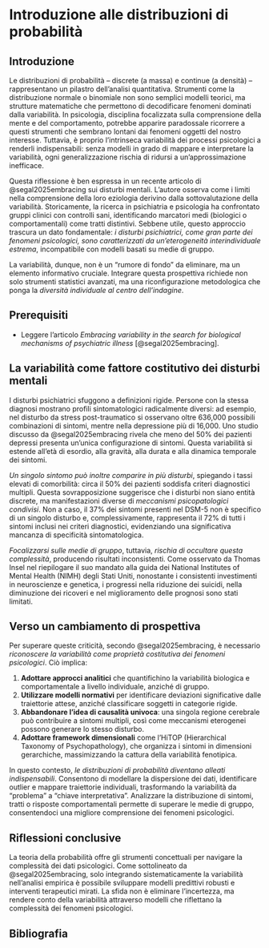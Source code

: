 # Introduzione alle distribuzioni di probabilità {#sec-prob-intro-distr}


## Introduzione {.unnumbered .unlisted}

Le distribuzioni di probabilità – discrete (a massa) e continue (a densità) – rappresentano un pilastro dell’analisi quantitativa. Strumenti come la distribuzione normale o binomiale non sono semplici modelli teorici, ma strutture matematiche che permettono di decodificare fenomeni dominati dalla variabilità. In psicologia, disciplina focalizzata sulla comprensione della mente e del comportamento, potrebbe apparire paradossale ricorrere a questi strumenti che sembrano lontani dai fenomeni oggetti del nostro interesse. Tuttavia, è proprio l’intrinseca variabilità dei processi psicologici a renderli indispensabili: senza modelli in grado di mappare e interpretare la variabilità, ogni generalizzazione rischia di ridursi a un’approssimazione inefficace.  

Questa riflessione è ben espressa in un recente articolo di @segal2025embracing sui disturbi mentali. L’autore osserva come i limiti nella comprensione della loro eziologia derivino dalla sottovalutazione della variabilità. Storicamente, la ricerca in psichiatria e psicologia ha confrontato gruppi clinici con controlli sani, identificando marcatori medi (biologici o comportamentali) come tratti distintivi. Sebbene utile, questo approccio trascura un dato fondamentale: *i disturbi psichiatrici, come gran parte dei fenomeni psicologici, sono caratterizzati da un’eterogeneità interindividuale estrema*, incompatibile con modelli basati su medie di gruppo.  

La variabilità, dunque, non è un “rumore di fondo” da eliminare, ma un elemento informativo cruciale. Integrare questa prospettiva richiede non solo strumenti statistici avanzati, ma una riconfigurazione metodologica che ponga la *diversità individuale al centro dell’indagine*.  

::: {.callout-tip collapse=true}
## Prerequisiti

- Leggere l'articolo *Embracing variability in the search for biological
mechanisms of psychiatric illness* [@segal2025embracing].
:::

## La variabilità come fattore costitutivo dei disturbi mentali  

I disturbi psichiatrici sfuggono a definizioni rigide. Persone con la stessa diagnosi mostrano profili sintomatologici radicalmente diversi: ad esempio, nel disturbo da stress post-traumatico si osservano oltre 636,000 possibili combinazioni di sintomi, mentre nella depressione più di 16,000. Uno studio discusso da @segal2025embracing rivela che meno del 50% dei pazienti depressi presenta un’unica configurazione di sintomi. Questa variabilità si estende all’età di esordio, alla gravità, alla durata e alla dinamica temporale dei sintomi.  

*Un singolo sintomo può inoltre comparire in più disturbi*, spiegando i tassi elevati di comorbilità: circa il 50% dei pazienti soddisfa criteri diagnostici multipli. Questa sovrapposizione suggerisce che i disturbi non siano entità discrete, ma manifestazioni diverse di *meccanismi psicopatologici condivisi*. Non a caso, il 37% dei sintomi presenti nel DSM-5 non è specifico di un singolo disturbo e, complessivamente, rappresenta il 72% di tutti i sintomi inclusi nei criteri diagnostici, evidenziando una significativa mancanza di specificità sintomatologica.  

*Focalizzarsi sulle medie di gruppo*, tuttavia, *rischia di occultare questa complessità*, producendo risultati inconsistenti. Come osservato da Thomas Insel nel riepilogare il suo mandato alla guida dei National Institutes of Mental Health (NIMH) degli Stati Uniti, nonostante i consistenti investimenti in neuroscienze e genetica, i progressi nella riduzione dei suicidi, nella diminuzione dei ricoveri e nel miglioramento delle prognosi sono stati limitati.

## Verso un cambiamento di prospettiva  

Per superare queste criticità, secondo @segal2025embracing, è necessario *riconoscere la variabilità come proprietà costitutiva dei fenomeni psicologici*. Ciò implica:  

1. **Adottare approcci analitici** che quantifichino la variabilità biologica e comportamentale a livello individuale, anziché di gruppo.  
2. **Utilizzare modelli normativi** per identificare deviazioni significative dalle traiettorie attese, anziché classificare soggetti in categorie rigide.  
3. **Abbandonare l’idea di causalità univoca**: una singola regione cerebrale può contribuire a sintomi multipli, così come meccanismi eterogenei possono generare lo stesso disturbo.  
4. **Adottare framework dimensionali** come l’HiTOP (Hierarchical Taxonomy of Psychopathology), che organizza i sintomi in dimensioni gerarchiche, massimizzando la cattura della variabilità fenotipica.  

In questo contesto, *le distribuzioni di probabilità diventano alleati indispensabili*. Consentono di modellare la dispersione dei dati, identificare outlier e mappare traiettorie individuali, trasformando la variabilità da “problema” a “chiave interpretativa”. Analizzare la distribuzione di sintomi, tratti o risposte comportamentali permette di superare le medie di gruppo, consentendoci una migliore  comprensione dei fenomeni psicologici.  

## Riflessioni conclusive {.unnumbered .unlisted}

La teoria della probabilità offre gli strumenti concettuali per navigare la complessità dei dati psicologici. Come sottolineato da @segal2025embracing, solo integrando sistematicamente la variabilità nell’analisi empirica è possibile sviluppare modelli predittivi robusti e interventi terapeutici mirati. La sfida non è eliminare l’incertezza, ma rendere conto della variabilità attraverso modelli che riflettano la complessità dei fenomeni psicologici.  

## Bibliografia {.unnumbered .unlisted}

